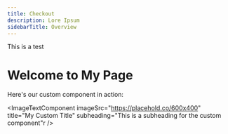 ---
title: Checkout
description: Lore Ipsum
sidebarTitle: Overview
---

This is a test


# Welcome to My Page

Here's our custom component in action:

<ImageTextComponent
  imageSrc="https://placehold.co/600x400"
  title="My Custom Title"
  subheading="This is a subheading for the custom component"r
/>